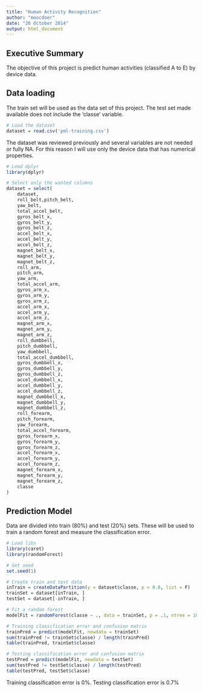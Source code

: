 ```yaml
---
title: "Human Activity Recognition"
author: "moocdoer"
date: "26 October 2014"
output: html_document
---
```


## Executive Summary

The objective of this project is predict human activities (classified A to E) by device data.

## Data loading

The train set will be used as the data set of this project. The test set made available does not include the 'classe' variable.

```r
# Load the dataset
dataset = read.csv('pml-training.csv')
```

The dataset was reviewed previously and several variables are not needed or fully NA. For this reason I will use only the device data that has numerical properties.

```r
# Load dplyr
library(dplyr)

# Select only the wanted columns
dataset = select(
    dataset,
    roll_belt,pitch_belt,
    yaw_belt,
    total_accel_belt,
    gyros_belt_x,
    gyros_belt_y,
    gyros_belt_z,
    accel_belt_x,
    accel_belt_y,
    accel_belt_z,
    magnet_belt_x,
    magnet_belt_y,
    magnet_belt_z,
    roll_arm,
    pitch_arm,
    yaw_arm,
    total_accel_arm,
    gyros_arm_x,
    gyros_arm_y,
    gyros_arm_z,
    accel_arm_x,
    accel_arm_y,
    accel_arm_z,
    magnet_arm_x,
    magnet_arm_y,
    magnet_arm_z,
    roll_dumbbell,
    pitch_dumbbell,
    yaw_dumbbell,
    total_accel_dumbbell,
    gyros_dumbbell_x,
    gyros_dumbbell_y,
    gyros_dumbbell_z,
    accel_dumbbell_x,
    accel_dumbbell_y,
    accel_dumbbell_z,
    magnet_dumbbell_x,
    magnet_dumbbell_y,
    magnet_dumbbell_z,
    roll_forearm,
    pitch_forearm,
    yaw_forearm,
    total_accel_forearm,
    gyros_forearm_x,
    gyros_forearm_y,
    gyros_forearm_z,
    accel_forearm_x,
    accel_forearm_y,
    accel_forearm_z,
    magnet_forearm_x,
    magnet_forearm_y,
    magnet_forearm_z,
    classe
)
```

## Prediction Model

Data are divided into train (80%) and test (20%) sets. These will be used to train a random forest and measure the classification error.

```r
# Load libs
library(caret)
library(randomForest)

# Set seed
set.seed(1)

# Create train and test data
inTrain = createDataPartition(y = dataset$classe, p = 0.8, list = F)
trainSet = dataset[inTrain, ]
testSet = dataset[-inTrain, ]

# Fit a random forest
modelFit = randomForest(classe ~ ., data = trainSet, p = .1, ntree = 100)

# Training classification error and confusion matrix
trainPred = predict(modelFit, newdata = trainSet)
sum(trainPred != trainSet$classe) / length(trainPred)
table(trainPred, trainSet$classe)

# Testing classification error and confusion matrix
testPred = predict(modelFit, newdata = testSet)
sum(testPred != testSet$classe) / length(testPred)
table(testPred, testSet$classe)
```

Training classification error is 0%.
Testing classification error is 0.7%